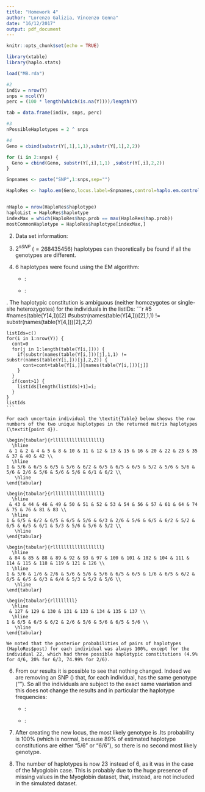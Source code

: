 ```yaml
---
title: "Homework 4"
author: "Lorenzo Galizia, Vincenzo Genna"
date: "16/12/2017"
output: pdf_document
---
```


```r
knitr::opts_chunk$set(echo = TRUE)
```


```r
library(xtable)
library(haplo.stats)
```

```r
load("MB.rda")

#2
indiv = nrow(Y)
snps = ncol(Y)
perc = (100 * length(which(is.na(Y))))/length(Y)

tab = data.frame(indiv, snps, perc)

#3
nPossibleHaplotypes = 2 ^ snps

#4
Geno = cbind(substr(Y[,1],1,1),substr(Y[,1],2,2))

for (i in 2:snps) {
  Geno = cbind(Geno, substr(Y[,i],1,1) ,substr(Y[,i],2,2))
}

Snpnames <- paste("SNP",1:snps,sep="")

HaploRes <- haplo.em(Geno,locus.label=Snpnames,control=haplo.em.control(min.posterior=1e-3))


nHaplo = nrow(HaploRes$haplotype)
haploList = HaploRes$haplotype
indexMax = which(HaploRes$hap.prob == max(HaploRes$hap.prob))
mostCommonHaplotype = HaploRes$haplotype[indexMax,]
```


2. Data set information:  

\begin{table}[ht]
\centering
\begin{tabular}{rrrr}
  \hline
 & Individuals & SNPs & Missing data(\%)\\ 
  \hline
 & 139 &  28 & 39.54 \\ 
   \hline
\end{tabular}
\end{table}


3. $2^{nSNP}$ ($=268435456$) haplotypes can theoretically be found if all the genotypes are different.  

4. 6 haplotypes were found using the EM algorithm:  
    + \underline{List}:
        
        \begin{tabular}{rllllllllll}
          \hline
         & SNP1 & SNP2 & SNP3 & SNP4 & SNP5 & SNP6 & SNP7 & SNP8 & SNP9 & SNP10 \\ 
          \hline
        1 & C & A & A & C & C & A & G & T & A & G \\ 
          2 & T & A & A & C & C & A & G & C & G & G \\ 
          3 & T & A & A & C & C & A & G & C & G & G \\ 
          4 & T & A & A & C & C & A & G & T & A & G \\ 
          5 & T & A & G & G & C & A & G & T & A & G \\ 
          6 & T & C & A & C & C & A & C & T & A & A \\ 
           \hline
        \end{tabular}
        
        \begin{tabular}{rlllllllll}
          \hline
         & SNP11 & SNP12 & SNP13 & SNP14 & SNP15 & SNP16 & SNP17 & SNP18 & SNP19 \\ 
          \hline
        1 & C & G & C & C & A & A & C & C & C \\ 
          2 & C & A & A & T & G & G & T & C & T \\ 
          3 & C & A & A & T & G & G & T & C & T \\ 
          4 & C & A & A & T & G & A & C & C & T \\ 
          5 & C & G & C & C & A & A & C & C & C \\ 
          6 & T & G & C & C & A & A & C & A & C \\ 
           \hline
        \end{tabular}
        
        
        \begin{tabular}{rlllllllll}
          \hline
         & SNP20 & SNP21 & SNP22 & SNP23 & SNP24 & SNP25 & SNP26 & SNP27 & SNP28 \\ 
          \hline
        1 & C & G & C & C & C & C & A & C & T \\ 
          2 & C & A & T & T & C & C & A & C & T \\ 
          3 & C & G & C & T & C & C & A & C & T \\ 
          4 & C & G & C & T & C & C & A & C & T \\ 
          5 & C & G & C & C & C & C & A & C & T \\ 
          6 & G & G & C & C & C & C & A & C & T \\ 
           \hline
        \end{tabular}
        
    + \underline{Most common haplotype}:  
    
            
        \begin{tabular}{rllllllllll}
          \hline
         & SNP1 & SNP2 & SNP3 & SNP4 & SNP5 & SNP6 & SNP7 & SNP8 & SNP9 & SNP10 \\ 
          \hline
        6 & T & C & A & C & C & A & C & T & A & A \\ 
           \hline
        \end{tabular}
        
        
        \begin{tabular}{rlllllllll}
          \hline
         & SNP11 & SNP12 & SNP13 & SNP14 & SNP15 & SNP16 & SNP17 & SNP18 & SNP19 \\ 
          \hline
        6 & T & G & C & C & A & A & C & A & C \\ 
           \hline
        \end{tabular}
        
        
        \begin{tabular}{rlllllllll}
          \hline
         & SNP20 & SNP21 & SNP22 & SNP23 & SNP24 & SNP25 & SNP26 & SNP27 & SNP28 \\ 
          \hline
        6 & G & G & C & C & C & C & A & C & T \\ 
           \hline
        \end{tabular}  

\newpage    
5. The haplotypic constitution is ambiguous (neither homozygotes or single-site heterozygotes) for the individuals in the listIDs: 
    ```r
    #5
    #names(table(Y[4,]))[2]
    #substr(names(table(Y[4,]))[2],1,1) != substr(names(table(Y[4,]))[2],2,2)
    
    listIds=c()
    for(i in 1:nrow(Y)) {
      cont=0
      for(j in 1:length(table(Y[i,]))) {
        if(substr(names(table(Y[i,]))[j],1,1) != substr(names(table(Y[i,]))[j],2,2)) {
          cont=cont+table(Y[i,])[names(table(Y[i,]))[j]]
        }
      }
      if(cont>1) {
        listIds[length(listIds)+1]=i;
      }
    }
    listIds
    ```
    
    For each uncertain individual the \textit{Table} below shosws the row numbers of the two unique haplotypes in the returned matrix haplotypes (\textit{point 4}).
    
    \begin{tabular}{rllllllllllllllllll}
      \hline
     & 1 & 2 & 4 & 5 & 8 & 10 & 11 & 12 & 13 & 15 & 16 & 20 & 22 & 23 & 35 & 37 & 40 & 42 \\ 
      \hline
    1 & 5/6 & 6/5 & 6/5 & 5/6 & 6/2 & 6/5 & 6/5 & 6/5 & 5/2 & 5/6 & 5/6 & 5/6 & 2/6 & 5/6 & 5/6 & 5/6 & 6/1 & 6/2 \\ 
       \hline
    \end{tabular}
    
    \begin{tabular}{rllllllllllllllllll}
      \hline
     & 43 & 44 & 46 & 49 & 50 & 51 & 52 & 53 & 54 & 56 & 57 & 61 & 64 & 74 & 75 & 76 & 81 & 83 \\ 
      \hline
    1 & 6/5 & 6/2 & 6/5 & 6/5 & 5/6 & 6/3 & 2/6 & 5/6 & 6/5 & 6/2 & 5/2 & 6/5 & 6/5 & 6/1 & 5/3 & 5/6 & 5/6 & 5/2 \\ 
       \hline
    \end{tabular}   
    
    \begin{tabular}{rllllllllllllllllll}
      \hline
     & 84 & 85 & 88 & 89 & 92 & 93 & 97 & 100 & 101 & 102 & 104 & 111 & 114 & 115 & 118 & 119 & 121 & 126 \\ 
      \hline
    1 & 5/6 & 1/6 & 2/6 & 5/6 & 5/6 & 5/6 & 6/5 & 6/5 & 1/6 & 6/5 & 6/2 & 6/5 & 6/5 & 6/3 & 6/4 & 5/3 & 5/2 & 5/6 \\ 
       \hline
    \end{tabular}
    
    \begin{tabular}{rllllllll}
      \hline
     & 127 & 129 & 130 & 131 & 133 & 134 & 135 & 137 \\ 
      \hline
    1 & 6/5 & 6/5 & 6/2 & 2/6 & 5/6 & 5/6 & 6/5 & 5/6 \\ 
       \hline
    \end{tabular}
    
    We noted that the posterior probabilities of pairs of haplotypes (HaploRes$post) for each individual was always 100%, except for the individual 22, which had three possible haplotypic constitutions (4.9% for 4/6, 20% for 6/3, 74.99% for 2/6).


6. From our results it is possible to see that nothing changed. Indeed we are removing an SNP (\textit{rs5999890}) that, for each individual, has the same genotype ("\textit{CC}"). So all the individuals are subject to the exact same vaariation and this does not change the results and in particular the haplotype frequencies:  
    + \underline{List}:
        
        \begin{tabular}{rllllllllll}
          \hline
         & SNP1 & SNP2 & SNP3 & SNP4 & SNP5 & SNP6 & SNP7 & SNP8 & SNP9 & SNP10 \\ 
          \hline
        1 & C & A & A & C & A & G & T & A & G & C \\ 
          2 & T & A & A & C & A & G & C & G & G & C \\ 
          3 & T & A & A & C & A & G & C & G & G & C \\ 
          4 & T & A & A & C & A & G & T & A & G & C \\ 
          5 & T & A & G & G & A & G & T & A & G & C \\ 
          6 & T & C & A & C & A & C & T & A & A & T \\ 
           \hline
        \end{tabular}
        
        \begin{tabular}{rlllllllll}
          \hline
         & SNP11 & SNP12 & SNP13 & SNP14 & SNP15 & SNP16 & SNP17 & SNP18 & SNP19 \\ 
          \hline
        1 & G & C & C & A & A & C & C & C & C \\ 
          2 & A & A & T & G & G & T & C & T & C \\ 
          3 & A & A & T & G & G & T & C & T & C \\ 
          4 & A & A & T & G & A & C & C & T & C \\ 
          5 & G & C & C & A & A & C & C & C & C \\ 
          6 & G & C & C & A & A & C & A & C & G \\ 
           \hline
        \end{tabular}
        
        
        \begin{tabular}{rllllllll}
          \hline
         & SNP20 & SNP21 & SNP22 & SNP23 & SNP24 & SNP25 & SNP26 & SNP27 \\ 
          \hline
        1 & G & C & C & C & C & A & C & T \\ 
          2 & A & T & T & C & C & A & C & T \\ 
          3 & G & C & T & C & C & A & C & T \\ 
          4 & G & C & T & C & C & A & C & T \\ 
          5 & G & C & C & C & C & A & C & T \\ 
          6 & G & C & C & C & C & A & C & T \\ 
           \hline
        \end{tabular}
    \newpage    
    + \underline{Haplotype frequencies}:  
        
        \begin{table}[ht]
        \centering
        \begin{tabular}{rrrrrrr}
          \hline
         & 1 & 2 & 3 & 4 & 5 & 6 \\ 
          \hline
        freq & 0.021 & 0.056 & 0.015 & 0.003 & 0.176 & 0.726 \\ 
           \hline
        \end{tabular}
        \end{table}
        
7. After creating the new locus, the most likely genotype is \textit{"CC"}.Its probability is 100% (which is normal, because 89% of estimated haplotype constitutions are either "5/6" or "6/6"), so there is no second most likely genotype.

8. The number of haplotypes is now 23 instead of 6, as it was in the case of the Myoglobin case.
This is probably due to the huge presence of missing values in the Myoglobin dataset, that, instead, are not included in the simulated dataset.
